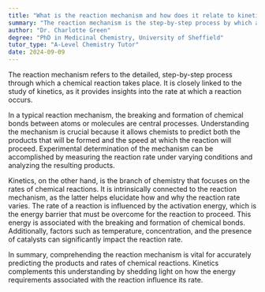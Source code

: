 ```yaml
---
title: "What is the reaction mechanism and how does it relate to kinetics?"
summary: "The reaction mechanism is the step-by-step process by which a chemical reaction occurs. It is related to kinetics as it helps to explain the rate at which a reaction occurs."
author: "Dr. Charlotte Green"
degree: "PhD in Medicinal Chemistry, University of Sheffield"
tutor_type: "A-Level Chemistry Tutor"
date: 2024-09-09
---
```


The reaction mechanism refers to the detailed, step-by-step process through which a chemical reaction takes place. It is closely linked to the study of kinetics, as it provides insights into the rate at which a reaction occurs.

In a typical reaction mechanism, the breaking and formation of chemical bonds between atoms or molecules are central processes. Understanding the mechanism is crucial because it allows chemists to predict both the products that will be formed and the speed at which the reaction will proceed. Experimental determination of the mechanism can be accomplished by measuring the reaction rate under varying conditions and analyzing the resulting products.

Kinetics, on the other hand, is the branch of chemistry that focuses on the rates of chemical reactions. It is intrinsically connected to the reaction mechanism, as the latter helps elucidate how and why the reaction rate varies. The rate of a reaction is influenced by the activation energy, which is the energy barrier that must be overcome for the reaction to proceed. This energy is associated with the breaking and formation of chemical bonds. Additionally, factors such as temperature, concentration, and the presence of catalysts can significantly impact the reaction rate.

In summary, comprehending the reaction mechanism is vital for accurately predicting the products and rates of chemical reactions. Kinetics complements this understanding by shedding light on how the energy requirements associated with the reaction influence its rate.
    